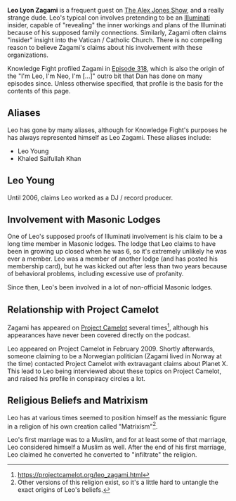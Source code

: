 '''Leo Lyon Zagami''' is a frequent guest on [[The Alex Jones Show]], and a really strange dude. Leo's typical con involves pretending to be an [[Illuminati]] insider, capable of "revealing" the inner workings and plans of the Illuminati because of his supposed family connections. Similarly, Zagami often claims "insider" insight into the Vatican / Catholic Church. There is no compelling reason to believe Zagami's claims about his involvement with these organizations.

Knowledge Fight profiled Zagami in [[318: July 5, 2019|Episode 318]], which is also the origin of the "I'm Leo, I'm Neo, I'm [...]" outro bit that Dan has done on many episodes since. Unless otherwise specified, that profile is the basis for the contents of this page.

== Aliases ==

Leo has gone by many aliases, although for Knowledge Fight's purposes he has always represented himself as Leo Zagami. These aliases include:

*Leo Young
*Khaled Saifullah Khan

== Leo Young ==
Until 2006, claims Leo worked as a DJ / record producer.

== Involvement with Masonic Lodges ==

One of Leo's supposed proofs of Illuminati involvement is his claim to be a long time member in Masonic lodges. The lodge that Leo claims to have been in growing up closed when he was 6, so it's extremely unlikely he was ever a member. Leo was a member of another lodge (and has posted his membership card), but he was kicked out after less than two years because of behavioral problems, including excessive use of profanity.

Since then, Leo's been involved in a lot of non-official Masonic lodges.

== Relationship with Project Camelot ==

Zagami has appeared on [[Project Camelot]] several times<ref>https://projectcamelot.org/leo_zagami.html</ref>, although his appearances have never been covered directly on the podcast.

Leo appeared on Project Camelot in February 2009. Shortly afterwards, someone claiming to be a Norwegian politician (Zagami lived in Norway at the time) contacted Project Camelot with extravagant claims about Planet X. This lead to Leo being interviewed about these topics on Project Camelot, and raised his profile in conspiracy circles a lot.

== Religious Beliefs and Matrixism ==

Leo has at various times seemed to position himself as the messianic figure in a religion of his own creation called "Matrixism"<ref>Other versions of this religion exist, so it's a little hard to untangle the exact origins of Leo's beliefs.</ref>.

Leo's first marriage was to a Muslim, and for at least some of that marriage, Leo considered himself a Muslim as well. After the end of his first marriage, Leo claimed he converted he converted to "infiltrate" the religion.
